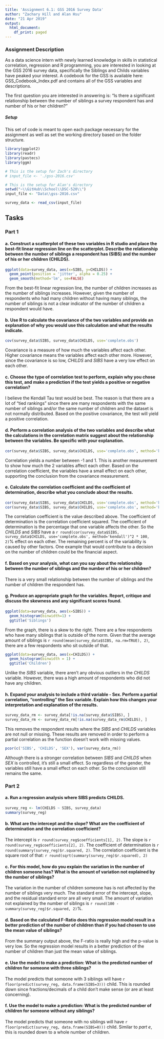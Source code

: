 ```yaml
---
title: 'Assignment 6.1: GSS 2016 Survey Data'
author: "Zachary Hill and Alan Hsu"
date: "21 Apr 2019"
output:
  html_document:
    df_print: paged
---
```


### Assignment Description
  
As a data science intern with newly learned knowledge in skills in statistical correlation, regression and R programming, you are interested in looking at the GSS 2016 survey data, specifically the Siblings and Childs variables have peaked your interest. A codebook for the GSS is available here: GSS_Codebook_Index.pdf and contains all of the GSS variables and descriptions. 

The first question you are interested in answering is:  "Is there a significant relationship between the number of siblings a survey respondent has and number of his or her children?"  

##### Setup

This set of code is meant to open each package necessary for the assignment as well as set the working directory based on the folder structure. 

```r
library(ggplot2)
library(readr)
library(pastecs)
library(ggm)

# This is the setup for Zach's directory
# input_file <- './gss-2016.csv'

# This is the setup for Alan's directory
setwd("~\\GitHub\\School\\DSC-520\\")
input_file <- "Data\\gss-2016.csv"

survey_data <- read_csv(input_file)
```

## Tasks

### Part 1
#### a. Construct a scatterplot of these two variables in R studio and place the best-fit linear regression line on the scatterplot. Describe the relationship between the number of siblings a respondent has (SIBS) and the number of his or her children (CHILDS).

```r
ggplot(data=survey_data, aes(x=SIBS, y=CHILDS)) + 
  geom_point(position = 'jitter', alpha = 0.25) + 
  geom_smooth(method='lm', se=FALSE)
```

From the best-fit linear regression line, the number of children increases as the number of siblings increases. However, given the number of respondents who had many children without having many siblings, the number of siblings is not a clear indicator of the number of children a respondent would have. 

#### b. Use R to calculate the covariance of the two variables and provide an explanation of why you would use this calculation and what the results indicate.

```r
cov(survey_data$SIBS, survey_data$CHILDS, use='complete.obs')
```

Covariance is a measure of how much the variables affect each other. Higher covariance means the variables affect each other more. However, since the covariance is so low, *CHILDS* and *SIBS* have a very low effect on each other.

#### c. Choose the type of correlation test to perform, explain why you chose this test, and make a prediction if the test yields a positive or negative correlation?

I believe the Kendall Tau test would be best. The reason is that there are a lot of "tied rankings" since there are many respondents with the same number of siblings and/or the same number of children and the dataset is not normally distributed. Based on the positive covariance, the test will yield a positive correlation. 

#### d. Perform a correlation analysis of the two variables and describe what the calculations in the correlation matrix suggest about the relationship between the variables. Be specific with your explanation.

```r
cor(survey_data$SIBS, survey_data$CHILDS, use='complete.obs', method='kendall')
```

Correlation yields a number between -1 and 1. This is another measurement to show how much the 2 variables affect each other. Based on the correlation coefficient, the variables have a small effect on each other, supporting the conclusion from the covariance measurement. 

#### e. Calculate the correlation coefficient and the coefficient of determination, describe what you conclude about the results.

```r
cor(survey_data$SIBS, survey_data$CHILDS, use='complete.obs', method='kendall')
cor(survey_data$SIBS, survey_data$CHILDS, use='complete.obs', method='kendall')^2 * 100
```

The correlation coefficient is the value described above. The coefficient of determination is the correlation coefficient squared. The coefficient of determination is the percentage that one variable affects the other. So the *CHILDS* and *SIBS* have a `r round(cor(survey_data$SIBS, survey_data$CHILDS, use='complete.obs', method='kendall')^2 * 100, 2)`% effect on each other. The remaining percent is of the variability is caused by other factors. One example that would contribute to a decision on the number of children could be the financial aspect.

#### f. Based on your analysis, what can you say about the relationship between the number of siblings and the number of his or her children?

There is a very small relationship between the number of siblings and the number of children the respondent has.

#### g. Produce an appropriate graph for the variables. Report, critique and discuss the skewness and any significant scores found. 

```r
ggplot(data=survey_data, aes(x=SIBS)) + 
  geom_histogram(binwidth=1) +
  ggtitle('Siblings')
```

From the graph, there is a skew to the right. There are a few respondents who have many siblings that is outside of the norm. Given that the average amount of siblings is `r round(mean(survey_data$SIBS, na.rm=TRUE), 2)`, there are a few respondents who sit outside of that. 

```r
ggplot(data=survey_data, aes(x=CHILDS)) + 
  geom_histogram(binwidth = 1) +
  ggtitle('Children')

```

Unlike the *SIBS* variable, there aren't any obvious outliers in the *CHILDS* variable. However, there was a high amount of respondents who did not have any children.

#### h. Expand your analysis to include a third variable - Sex. Perform a partial correlation, "controlling" the Sex variable. Explain how this changes your interpretation and explanation of the results.

```r
survey_data_rm <- survey_data[!is.na(survey_data$SIBS), ]
survey_data_rm <- survey_data_rm[!is.na(survey_data_rm$CHILDS), ]
```

This removes the respondent results where the *SIBS* and *CHILDS* variables are not null or missing. These results are removed in order to perform a partial correlation as the function doesn't work with missing values. 

```r
pcor(c('SIBS', 'CHILDS', 'SEX'), var(survey_data_rm))
```

Although there is a stronger correlation between *SIBS* and *CHILDS* when *SEX* is controlled, it's still a small effect. So regardless of the gender, the variables still have a small effect on each other. So the conclusion still remains the same. 

### Part 2
#### a. Run a regression analysis where SIBS predicts CHILDS.

```r
survey_reg <- lm(CHILDS ~ SIBS, survey_data)
summary(survey_reg)
```

#### b. What are the intercept and the slope? What are the coefficient of determination and the correlation coefficient?

The intercept is `r round(survey_reg$coefficients[1], 2)`. The slope is `r round(survey_reg$coefficients[2], 2)`. The coefficient of determination is `r round(summary(survey_reg)$r.squared, 2)`. The correlation coefficient is the square root of that: `r round(sqrt(summary(survey_reg)$r.squared), 2)`

#### c. For this model, how do you explain the variation in the number of children someone has? What is the amount of variation not explained by the number of siblings?

The variation in the number of children someone has is not affected by the number of siblings very much. The standard error of the intercept, slope, and the residual standard error are all very small. The amount of variation not explained by the number of siblings is `r round(100 - summary(survey_reg)$r.squared, 2)`%. 

#### d. Based on the calculated F-Ratio does this regression model result in a better prediction of the number of children than if you had chosen to use the mean value of siblings?

From the summary output above, the F-ratio is really high and the p-value is very low. So the regression model results in a better prediction of the number of children than just the mean value of siblings. 

#### e. Use the model to make a prediction: What is the predicted number of children for someone with three siblings?

The model predicts that someone with 3 siblings will have `r floor(predict(survey_reg, data.frame(SIBS=3)))` child. This is rounded down since fractions/decimals of a child don't make sense (or are at least concerning). 

#### f. Use the model to make a prediction: What is the predicted number of children for someone without any siblings?

The model predicts that someone with no siblings will have `r floor(predict(survey_reg, data.frame(SIBS=0)))` child. Similar to *part e*, this is rounded down to a whole number of children. 
